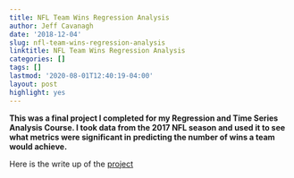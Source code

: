 ```yaml
---
title: NFL Team Wins Regression Analysis
author: Jeff Cavanagh
date: '2018-12-04'
slug: nfl-team-wins-regression-analysis
linktitle: NFL Team Wins Regression Analysis
categories: []
tags: []
lastmod: '2020-08-01T12:40:19-04:00'
layout: post
highlight: yes
---
```


**This was a final project I completed for my Regression and Time Series Analysis Course. I took data from the 2017 NFL season and used it to see what metrics were significant in predicting the number of wins a team would achieve.**

Here is the write up of the  [project](/projects/NFL_regression.pdf)

